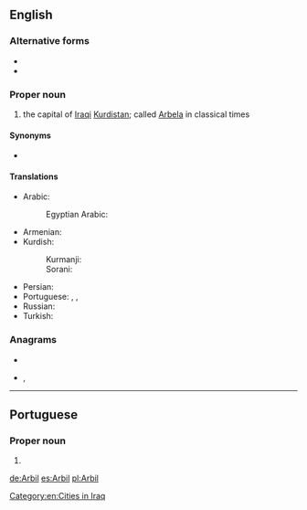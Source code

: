 ==English==
{{wikipedia}}

===Alternative forms===
* {{l|en|Erbil}}
* {{l|en|Irbil}}

===Proper noun===
{{en-proper noun}}

# the capital of [[Iraqi]] [[Kurdistan]]; called [[Arbela]] in classical times

====Synonyms====
* {{l|en|Arbela}} {{qualifier|historical}}

====Translations====
{{trans-top|city}}
* Arabic: {{t+|ar|أَرْبِيل}}
*: Egyptian Arabic: {{t|arz|اربيل|f|tr=arbīl|sc=Arab}}
* Armenian: {{t|hy|Էրբիլ|sc=Armn}}
* Kurdish:
*: Kurmanji: {{t+|ku|Hewlêr|sc=Latn}}
*: Sorani: {{t|ku|هه‌ولێر|tr=Hewlêr|sc=ku-Arab}}
{{trans-mid}}
* Persian: {{t|fa|اربیل|tr=Arbil}}
* Portuguese: {{t|pt|Erbil|f}}, {{t|pt|Irbil|f}}, {{t|pt|Arbil|f}}
* Russian: {{t|ru|Эрби́ль}}
* Turkish: {{t|tr|Erbil}}
{{trans-bottom}}

===Anagrams===
* {{l|en|brail}}
* {{l|en|libra}}, {{l|en|Libra}}

[[Category:en:Cities in Iraq]]

----

==Portuguese==

===Proper noun===
{{pt-proper noun|f}}

# {{alternative form of|Erbil|lang=pt}}

[[de:Arbil]]
[[es:Arbil]]
[[pl:Arbil]]